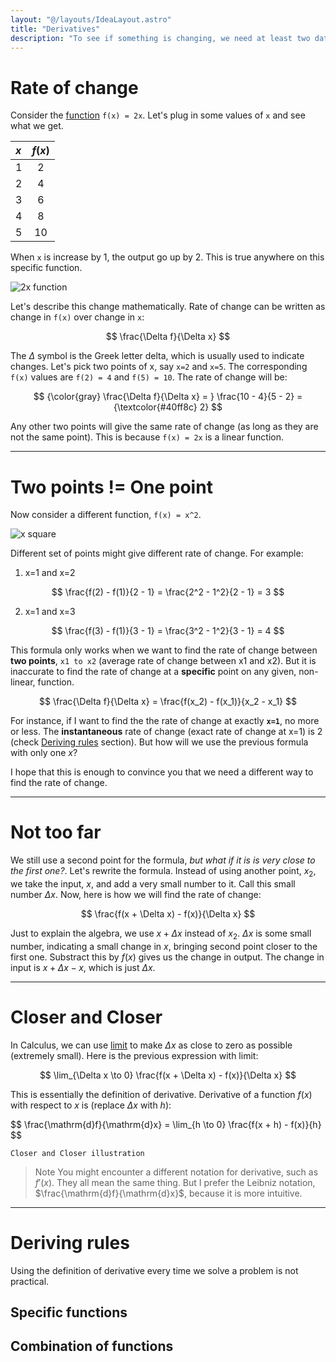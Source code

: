 ```yaml
---
layout: "@/layouts/IdeaLayout.astro"
title: "Derivatives"
description: "To see if something is changing, we need at least two data points to see the difference, right?"
---
```


# Rate of change

Consider the [function](/ideas/math/function) `f(x) = 2x`. Let's plug in some values of `x` and see what we get.

| $x$  | $f(x)$ | 
|:--   | :-:    |
| 1    | 2      | 
| 2    | 4      | 
| 3    | 6      | 
| 4    | 8      | 
| 5    | 10     | 

When `x` is increase by 1, the output go up by 2. This is true anywhere on this specific function.

![2x function](/plots/linear_2x.png)

Let's describe this change mathematically. Rate of change can be written as change in `f(x)` over change in `x`:

$$
\frac{\Delta f}{\Delta x}
$$

The $\Delta$ symbol is the Greek letter delta, which is usually used to indicate changes. Let's pick two points of x, say `x=2` and `x=5`. The corresponding `f(x)` values are `f(2) = 4` and `f(5) = 10`. The rate of change will be:

$$
{\color{gray} \frac{\Delta f}{\Delta x} = } \frac{10 - 4}{5 - 2} = {\textcolor{#40ff8c} 2}
$$

Any other two points will give the same rate of change (as long as they are not the same point). This is because `f(x) = 2x` is a linear function. 

---

# Two points <span class="mono-font">!=</span> One point

Now consider a different function, `f(x) = x^2`. 

![x square](/plots/x_square.png)

Different set of points might give different rate of change. For example:

1. x=1 and x=2

$$
\frac{f(2) - f(1)}{2 - 1} = \frac{2^2 - 1^2}{2 - 1} = 3
$$

2. x=1 and x=3

$$
\frac{f(3) - f(1)}{3 - 1} = \frac{3^2 - 1^2}{3 - 1} = 4
$$

This formula only works when we want to find the rate of change between **two points**, `x1 to x2` (average rate of change between x1 and x2). But it is inaccurate to find the rate of change at a **specific** point on any given, non-linear, function.

$$
\frac{\Delta f}{\Delta x} = \frac{f(x_2) - f(x_1)}{x_2 - x_1}
$$

For instance, if I want to find the the rate of change at exactly **`x=1`**, no more or less. The **instantaneous** rate of change (exact rate of change at x=1) is 2 (check [Deriving rules](#section-4) section). But how will we use the previous formula with only one $x$?

I hope that this is enough to convince you that we need a different way to find the rate of change.

---

# Not too far

We still use a second point for the formula, _but what if it is is very close to the first one?_. Let's rewrite the formula. Instead of using another point, $x_2$, we take the input, $x$, and add a very small number to it. Call this small number $\Delta x$. Now, here is how we will find the rate of change:

$$
\frac{f(x + \Delta x) - f(x)}{\Delta x}
$$

Just to explain the algebra, we use $x + \Delta x$ instead of $x_2$. $\Delta x$ is some small number, indicating a small change in $x$, bringing second point closer to the first one. Substract this by $f(x)$ gives us the change in output. The change in input is $x + \Delta x - x$, which is just $\Delta x$.

---

# Closer and Closer

In Calculus, we can use [limit](/ideas/math/limit) to make $\Delta x$ as close to zero as possible (extremely small). Here is the previous expression with limit:

$$
\lim_{\Delta x \to 0} \frac{f(x + \Delta x) - f(x)}{\Delta x}
$$

This is essentially the definition of derivative. Derivative of a function $f(x)$ with respect to $x$ is (replace $\Delta x$ with $h$):

<span class="sd-color text-xl p-2">
$$
\frac{\mathrm{d}f}{\mathrm{d}x} = \lim_{h \to 0} \frac{f(x + h) - f(x)}{h}
$$
</span>

```{note}
Closer and Closer illustration
```

> <span class="title">Note</span>
> You might encounter a different notation for derivative, such as $f'(x)$. They all mean the same thing. But I prefer the Leibniz notation, $\frac{\mathrm{d}f}{\mathrm{d}x}$, because it is more intuitive.

---

# Deriving rules

Using the definition of derivative every time we solve a problem is not practical.

## Specific functions

## Combination of functions
